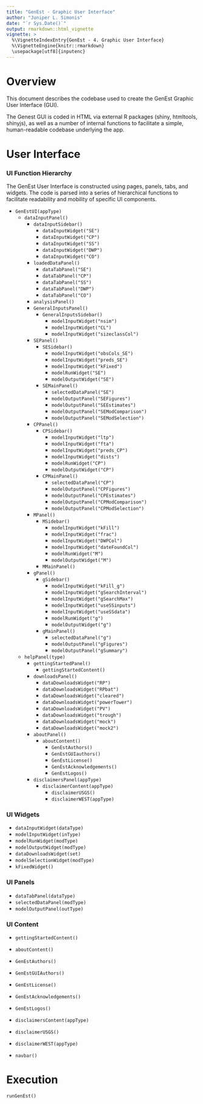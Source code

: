 ```yaml
---
title: "GenEst - Graphic User Interface"
author: "Juniper L. Simonis"
date: "`r Sys.Date()`"
output: rmarkdown::html_vignette
vignette: >
  %\VignetteIndexEntry{GenEst - 4. Graphic User Interface}
  %\VignetteEngine{knitr::rmarkdown}
  \usepackage[utf8]{inputenc}
---
```


# Overview

This document describes the codebase used to create the GenEst Graphic User Interface (GUI).

The Genest GUI is coded in HTML via external R packages (shiny, htmltools, shinyjs), as well as a number of internal functions to facilitate a simple, human-readable codebase underlying the app.

# User Interface

### UI Function Hierarchy

The GenEst User Interface is constructed using pages, panels, tabs, and widgets. The code is parsed into a series of hierarchical functions to facilitate readability and mobility of specific UI components.

* `GenEstUI(appType)`
  * `dataInputPanel()`
    * `dataInputSidebar()`
      * `dataInputWidget("SE")`
      * `dataInputWidget("CP")`
      * `dataInputWidget("SS")`
      * `dataInputWidget("DWP")`
      * `dataInputWidget("CO")`
    * `loadedDataPanel()`
      * `dataTabPanel("SE")`
      * `dataTabPanel("CP")`
      * `dataTabPanel("SS")`
      * `dataTabPanel("DWP")`
      * `dataTabPanel("CO")`
	* `analysisPanel()`
    * `GeneralInputsPanel()`
      * `GeneralInputsSidebar()`
        * `modelInputWidget("nsim")`
        * `modelInputWidget("CL")`
        * `modelInputWidget("sizeclassCol")`		
    * `SEPanel()`
      * `SESidebar()`
        * `modelInputWidget("obsCols_SE")`
        * `modelInputWidget("preds_SE")`
        * `modelInputWidget("kFixed")`
        * `modelRunWidget("SE")`
        * `modelOutputWidget("SE")`	   
      * `SEMainPanel()`	
        * `selectedDataPanel("SE")`
        * `modelOutputPanel("SEFigures")`
        * `modelOutputPanel("SEEstimates")`
        * `modelOutputPanel("SEModComparison")`
        * `modelOutputPanel("SEModSelection")`	  
    * `CPPanel()`
      * `CPSidebar()`
        * `modelInputWidget("ltp")`
        * `modelInputWidget("fta")`
        * `modelInputWidget("preds_CP")`
        * `modelInputWidget("dists")`
        * `modelRunWidget("CP")`
        * `modelOutputWidget("CP")`
      * `CPMainPanel()`
        * `selectedDataPanel("CP")`
        * `modelOutputPanel("CPFigures")`
        * `modelOutputPanel("CPEstimates")`
        * `modelOutputPanel("CPModComparison")`
        * `modelOutputPanel("CPModSelection")`	
	* `MPanel()`
      * `MSidebar()`
        * `modelInputWidget("kFill")`
        * `modelInputWidget("frac")`
        * `modelInputWidget("DWPCol")`
        * `modelInputWidget("dateFoundCol")`
        * `modelRunWidget("M")`
        * `modelOutputWidget("M")`
      * `MMainPanel()`	  
    * `gPanel()`
      * `gSidebar()`
        * `modelInputWidget("kFill_g")`
        * `modelInputWidget("gSearchInterval")`
        * `modelInputWidget("gSearchMax")`
        * `modelInputWidget("useSSinputs")`
        * `modelInputWidget("useSSdata")`
        * `modelRunWidget("g")`
        * `modelOutputWidget("g")`
      * `gMainPanel()`	
        * `selectedDataPanel("g")`
        * `modelOutputPanel("gFigures")`
        * `modelOutputPanel("gSummary")`	  
  * `helpPanel(type)`
    * `gettingStartedPanel()`
      * `gettingStartedContent()`
    * `downloadsPanel()`
      * `dataDownloadsWidget("RP")`
      * `dataDownloadsWidget("RPbat")`
      * `dataDownloadsWidget("cleared")`
      * `dataDownloadsWidget("powerTower")`
      * `dataDownloadsWidget("PV")`
      * `dataDownloadsWidget("trough")`
      * `dataDownloadsWidget("mock")`
      * `dataDownloadsWidget("mock2")`
    * `aboutPanel()`
      * `aboutContent()`
        * `GenEstAuthors()`
        * `GenEstGUIauthors()`
        * `GenEstLicense()`
        * `GenEstAcknowledgements()`
        * `GenEstLogos()`
    * `disclaimersPanel(appType)`
      * `disclaimerContent(appType)`
        * `disclaimerUSGS()`
        * `disclaimerWEST(appType)`		
		
### UI Widgets

* `dataInputWidget(dataType)`
* `modelInputWidget(inType)`		
* `modelRunWidget(modType)`
* `modelOutputWidget(modType)`	   
* `dataDownloadsWidget(set)`
* `modelSelectionWidget(modType)`	  
* `kFixedWidget()`
		
### UI Panels

* `dataTabPanel(dataType)`
* `selectedDataPanel(modType)`
* `modelOutputPanel(outType)`

### UI Content

* `gettingStartedContent()`
* `aboutContent()`
* `GenEstAuthors()`
* `GenEstGUIAuthors()`
* `GenEstLicense()`
* `GenEstAcknowledgements()`
* `GenEstLogos()`
* `disclaimersContent(appType)`
* `disclaimerUSGS()`
* `disclaimerWEST(appType)`


* `navbar()`

# Execution 

`runGenEst()`